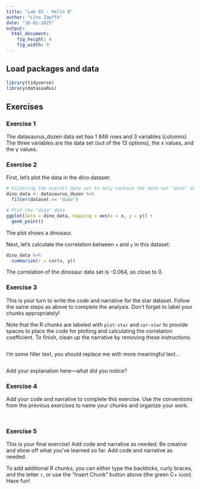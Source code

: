 ```yaml
---
title: "Lab 01 - Hello R"
author: "Linn Zapffe"
date: "16-01-2025"
output: 
  html_document: 
    fig_height: 4
    fig_width: 9
---
```


## Load packages and data

```r
library(tidyverse) 
library(datasauRus)
```

## Exercises

### Exercise 1

The datasaurus_dozen data set has 1 846 rows and 3 variables (columns)
The three variables are the data set (out of the 13 options),  the x values, and
the y values.

### Exercise 2

First, let's plot the data in the dino dataset:

```r
# Filtering the overall data set to only contain the data set "dino" and save this in a variable called "dino_data"
dino_data <- datasaurus_dozen %>%
  filter(dataset == "dino")

# Plot the "dino" data
ggplot(data = dino_data, mapping = aes(x = x, y = y)) +
  geom_point()
```

The plot shows a dinosaur.

Next, let's calculate the correlation between `x` and `y` in this dataset:

```r
dino_data %>%
  summarize(r = cor(x, y))
```
The correlation of the dinosaur data set is -0.064, so close to 0.

### Exercise 3

This is your turn to write the code and narrative for the star dataset. Follow the same steps as above to complete the analysis. Don't forget to label your chunks appropriately!

Note that the R chunks are labeled with `plot-star` and `cor-star` to provide spaces to place the code for plotting and calculating the correlation coefficient.
To finish, clean up the narrative by removing these instructions.

```r

```

I'm some filler text, you should replace me with more meaningful text...

```r

```
Add your explanation here—what did you notice?


### Exercise 4

Add your code and narrative to complete this exercise. Use the conventions from the previous exercises to name your chunks and organize your work.

```r

```

```r

```

### Exercise 5

This is your final exercise! Add code and narrative as needed. Be creative and show off what you’ve learned so far.
Add code and narrative as needed.

To add additional R chunks, you can either type the backticks, curly braces, and the letter `r`, or use the "Insert Chunk" button above (the green C+ icon). Have fun!


